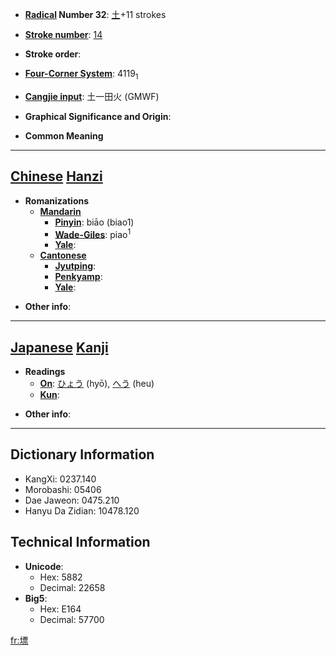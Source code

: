 * '''[[Wiktionary:Chinese radical index| Radical]] Number 32''': [[Wiktionary:Chinese radical index 土|土]]+11 strokes

* '''[[Wiktionary:Chinese total strokes index|Stroke number]]''': [[Wiktionary:Chinese total strokes index 14|14]]

* '''Stroke order''': 

* '''[[Wiktionary:Chinese four corner index|Four-Corner System]]''': 4119<sub>1</sub>

* '''[[Wiktionary:Chinese Cangjie index|Cangjie input]]''': 土一田火 (GMWF)

* '''Graphical Significance and Origin''': 

* '''Common Meaning'''

----

== [[Chinese]] [[Hanzi]] ==

* '''Romanizations'''
** '''[[Mandarin]]'''
*** '''[[Pinyin]]''': biāo (biao1)
*** '''[[Wade-Giles]]''': piao<sup>1</sup>
*** '''[[Yale]]''': 
** '''[[Cantonese]]'''
*** '''[[Jyutping]]''':
*** '''[[Penkyamp]]''': 
*** '''[[Yale]]''': 

* '''Other info''': 

----

== [[Japanese]] [[Kanji]] ==

* '''Readings'''
** '''[[On]]''': [[ひょう]] (hyō), [[へう]] (heu)
** '''[[Kun]]''': 

* '''Other info''':  

----

== Dictionary Information ==

* KangXi: 0237.140
* Morobashi: 05406
* Dae Jaweon: 0475.210
* Hanyu Da Zidian: 10478.120

== Technical Information ==

* '''Unicode''':
** Hex: 5882
** Decimal: 22658
* '''Big5''':
** Hex: E164
** Decimal: 57700

[[fr:墂]]